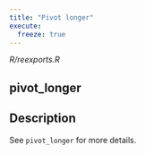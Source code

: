 ```yaml
---
title: "Pivot longer"
execute:
  freeze: true
---
```


*R/reexports.R*

## pivot_longer

## Description
See `pivot_longer` for more details. 










